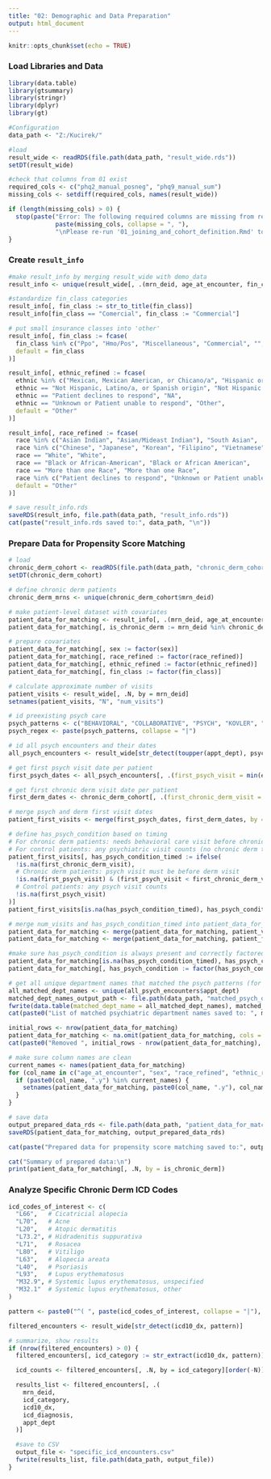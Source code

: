 ```yaml
---
title: "02: Demographic and Data Preparation"
output: html_document
---
```


```r
knitr::opts_chunk$set(echo = TRUE)
```

### Load Libraries and Data

```r
library(data.table)
library(gtsummary)
library(stringr)
library(dplyr)
library(gt)

#Configuration
data_path <- "Z:/Kucirek/"

#load
result_wide <- readRDS(file.path(data_path, "result_wide.rds"))
setDT(result_wide)

#check that columns from 01 exist
required_cols <- c("phq2_manual_posneg", "phq9_manual_sum")
missing_cols <- setdiff(required_cols, names(result_wide))

if (length(missing_cols) > 0) {
  stop(paste("Error: The following required columns are missing from result_wide.rds:", 
             paste(missing_cols, collapse = ", "), 
             "\nPlease re-run '01_joining_and_cohort_definition.Rmd' to regenerate the data files."))
}
```

### Create `result_info`

```r
#make result_info by merging result_wide with demo_data 
result_info <- unique(result_wide[, .(mrn_deid, age_at_encounter, fin_class, race, ethnic, sex)], by = "mrn_deid")

#standardize fin_class categories 
result_info[, fin_class := str_to_title(fin_class)]
result_info[fin_class == "Comercial", fin_class := "Commercial"]

# put small insurance classes into 'other'
result_info[, fin_class := fcase(
  fin_class %in% c("Ppo", "Hmo/Pos", "Miscellaneous", "Commercial", "", "Grants & Funds"), "Other",
  default = fin_class
)]

result_info[, ethnic_refined := fcase(
  ethnic %in% c("Mexican, Mexican American, or Chicano/a", "Hispanic or Latino", "Puerto Rican", "Cuban", "Other Hispanic, Latino/a, or Spanish origin"), "Hispanic / Latino",
  ethnic == "Not Hispanic, Latino/a, or Spanish origin", "Not Hispanic / Latino",
  ethnic == "Patient declines to respond", "NA",
  ethnic == "Unknown or Patient unable to respond", "Other",
  default = "Other"
)]

result_info[, race_refined := fcase(
  race %in% c("Asian Indian", "Asian/Mideast Indian"), "South Asian",
  race %in% c("Chinese", "Japanese", "Korean", "Filipino", "Vietnamese", "Native Hawaiian", "Native Hawaiian/Other Pacific Islander", "Other Pacific Islander", "Guamanian or Chamorro", "Samoan", "American Indian or Alaska Native", "None of the above", "Other"), "Other",
  race == "White", "White",
  race == "Black or African-American", "Black or African American",
  race == "More than one Race", "More than one Race",
  race %in% c("Patient declines to respond", "Unknown or Patient unable to respond"), "Declined/NA",
  default = "Other"
)]

# save result_info.rds 
saveRDS(result_info, file.path(data_path, "result_info.rds"))
cat(paste("result_info.rds saved to:", data_path, "\n"))
```

### Prepare Data for Propensity Score Matching

```r
# load 
chronic_derm_cohort <- readRDS(file.path(data_path, "chronic_derm_cohort.rds"))
setDT(chronic_derm_cohort)

# define chronic derm patients 
chronic_derm_mrns <- unique(chronic_derm_cohort$mrn_deid)

# make patient-level dataset with covariates
patient_data_for_matching <- result_info[, .(mrn_deid, age_at_encounter, sex, race_refined, ethnic_refined, fin_class)]
patient_data_for_matching[, is_chronic_derm := mrn_deid %in% chronic_derm_mrns]

# prepare covariates
patient_data_for_matching[, sex := factor(sex)]
patient_data_for_matching[, race_refined := factor(race_refined)]
patient_data_for_matching[, ethnic_refined := factor(ethnic_refined)]
patient_data_for_matching[, fin_class := factor(fin_class)]

# calculate approximate number of visits
patient_visits <- result_wide[, .N, by = mrn_deid]
setnames(patient_visits, "N", "num_visits")

# id preexisting psych care
psych_patterns <- c("BEHAVIORAL", "COLLABORATIVE", "PSYCH", "KOVLER", "MENTAL HEALTH", "COUNSELING") # Added broader terms
psych_regex <- paste(psych_patterns, collapse = "|")

# id all psych encounters and their dates
all_psych_encounters <- result_wide[str_detect(toupper(appt_dept), psych_regex)]

# get first psych visit date per patient
first_psych_dates <- all_psych_encounters[, .(first_psych_visit = min(enc_date, na.rm = TRUE)), by = "mrn_deid"]

# get first chronic derm visit date per patient
first_derm_dates <- chronic_derm_cohort[, .(first_chronic_derm_visit = min(enc_date, na.rm = TRUE)), by = "mrn_deid"]

# merge psych and derm first visit dates
patient_first_visits <- merge(first_psych_dates, first_derm_dates, by = "mrn_deid", all.x = TRUE, all.y = TRUE)

# define has_psych_condition based on timing
# For chronic derm patients: needs behavioral care visit before chronic derm diagnosis
# For control patients: any psychiatric visit counts (no chronic derm timing constraint)
patient_first_visits[, has_psych_condition_timed := ifelse(
  !is.na(first_chronic_derm_visit), 
  # Chronic derm patients: psych visit must be before derm visit
  !is.na(first_psych_visit) & (first_psych_visit < first_chronic_derm_visit),
  # Control patients: any psych visit counts
  !is.na(first_psych_visit)
)]
patient_first_visits[is.na(has_psych_condition_timed), has_psych_condition_timed := FALSE]

# merge num_visits and has_psych_condition_timed into patient_data_for_matching
patient_data_for_matching <- merge(patient_data_for_matching, patient_visits, by = "mrn_deid", all.x = TRUE)
patient_data_for_matching <- merge(patient_data_for_matching, patient_first_visits[, .(mrn_deid, has_psych_condition_timed)], by = "mrn_deid", all.x = TRUE)

#make sure has_psych_condition is always present and correctly factored
patient_data_for_matching[is.na(has_psych_condition_timed), has_psych_condition_timed := FALSE]
patient_data_for_matching[, has_psych_condition := factor(has_psych_condition_timed, levels = c(FALSE, TRUE))]

# get all unique department names that matched the psych patterns (for reporting)
all_matched_dept_names <- unique(all_psych_encounters$appt_dept)
matched_dept_names_output_path <- file.path(data_path, "matched_psych_department_names.csv")
fwrite(data.table(matched_dept_name = all_matched_dept_names), matched_dept_names_output_path)
cat(paste0("List of matched psychiatric department names saved to: ", matched_dept_names_output_path, "\n"))

initial_rows <- nrow(patient_data_for_matching)
patient_data_for_matching <- na.omit(patient_data_for_matching, cols = c("age_at_encounter", "sex", "race_refined", "ethnic_refined", "fin_class", "num_visits", "has_psych_condition"))
cat(paste0("Removed ", initial_rows - nrow(patient_data_for_matching), " rows due to missing covariate data.\n"))

# make sure column names are clean 
current_names <- names(patient_data_for_matching)
for (col_name in c("age_at_encounter", "sex", "race_refined", "ethnic_refined", "fin_class")) {
  if (paste0(col_name, ".y") %in% current_names) {
    setnames(patient_data_for_matching, paste0(col_name, ".y"), col_name)
  }
}

# save data
output_prepared_data_rds <- file.path(data_path, "patient_data_for_matching.rds")
saveRDS(patient_data_for_matching, output_prepared_data_rds)

cat(paste("Prepared data for propensity score matching saved to:", output_prepared_data_rds, "\n"))

cat("Summary of prepared data:\n")
print(patient_data_for_matching[, .N, by = is_chronic_derm])

```

### Analyze Specific Chronic Derm ICD Codes

```r
icd_codes_of_interest <- c(
  "L66",   # Cicatricial alopecia
  "L70",   # Acne
  "L20",   # Atopic dermatitis
  "L73.2", # Hidradenitis suppurativa
  "L71",   # Rosacea
  "L80",   # Vitiligo
  "L63",   # Alopecia areata
  "L40",   # Psoriasis
  "L93",   # Lupus erythematosus
  "M32.9", # Systemic lupus erythematosus, unspecified
  "M32.1"  # Systemic lupus erythematosus, other
)

pattern <- paste0("^( ", paste(icd_codes_of_interest, collapse = "|"), ")")

filtered_encounters <- result_wide[str_detect(icd10_dx, pattern)]

# summarize, show results 
if (nrow(filtered_encounters) > 0) {
  filtered_encounters[, icd_category := str_extract(icd10_dx, pattern)]

  icd_counts <- filtered_encounters[, .N, by = icd_category][order(-N)]

  results_list <- filtered_encounters[, .(
    mrn_deid,
    icd_category,
    icd10_dx,
    icd_diagnosis,
    appt_dept
  )]

  #save to CSV
  output_file <- "specific_icd_encounters.csv"
  fwrite(results_list, file.path(data_path, output_file))
}
```
